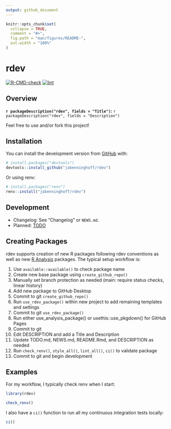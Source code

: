 ```yaml
---
output: github_document
---
```


<!-- README.md is generated from README.Rmd. Please edit that file -->

```r
knitr::opts_chunk$set(
  collapse = TRUE,
  comment = "#>",
  fig.path = "man/figures/README-",
  out.width = "100%"
)
```

# rdev

<!-- badges: start -->
[![R-CMD-check](https://github.com/jabenninghoff/rdev/workflows/R-CMD-check/badge.svg)](https://github.com/jabenninghoff/rdev/actions)
[![lint](https://github.com/jabenninghoff/rdev/workflows/lint/badge.svg)](https://github.com/jabenninghoff/rdev/actions)
<!-- badges: end -->

## Overview

**`r packageDescription("rdev", fields = "Title")`:** `r packageDescription("rdev", fields = "Description")`

Feel free to use and/or fork this project!

## Installation

You can install the development version from [GitHub](https://github.com/) with:

``` r
# install.packages("devtools")
devtools::install_github("jabenninghoff/rdev")
```

Or using renv:

``` r
# install.packages("renv")
renv::install("jabenninghoff/rdev")
```

## Development

- Changelog: See "Changelog" or `NEWS.md`.
- Planned: [TODO](TODO.md)

## Creating Packages

rdev supports creation of new R packages following rdev conventions as well as new [R Analysis](https://jabenninghoff.github.io/rdev/articles/analysis-package-layout.html) packages. The typical setup workflow is:

1. Use `available::available()` to check package name
1. Create new base package using `create_github_repo()`
1. Manually set branch protection as needed (main: require status checks, linear history)
1. Add new package to GitHub Desktop
1. Commit to git `create_github_repo()`
1. Run `use_rdev_package()` within new project to add remaining templates and settings
1. Commit to git `use_rdev_package()`
1. Run either use_analysis_package() or usethis::use_pkgdown() for GitHub Pages
1. Commit to git
1. Edit DESCRIPTION and add a Title and Description
1. Update TODO.md, NEWS.md, README.Rmd, and DESCRIPTION as needed
1. Run `check_renv()`, `style_all()`, `lint_all()`, `ci()` to validate package
1. Commit to git and begin development

## Examples

For my workflow, I typically check renv when I start:

```r
library(rdev)

check_renv()
```

I also have a `ci()` function to run all my continuous integration tests locally:

```r
ci()
```
